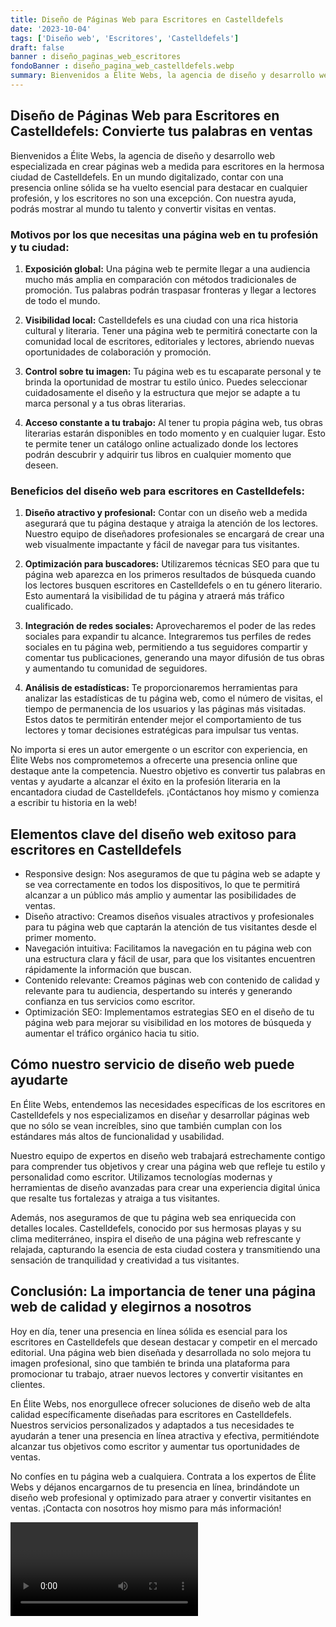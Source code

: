 ```yaml
---
title: Diseño de Páginas Web para Escritores en Castelldefels
date: '2023-10-04'
tags: ['Diseño web', 'Escritores', 'Castelldefels']
draft: false
banner : diseño_paginas_web_escritores
fondoBanner : diseño_pagina_web_castelldefels.webp
summary: Bienvenidos a Élite Webs, la agencia de diseño y desarrollo web especializada en crear páginas web a medida para escritores en la hermosa ciudad de Castelldefels. En un mundo digitalizado, contar con una presencia online sólida se ha vuelto esencial para destacar en cualquier profesión, y los escritores no son una excepción. Con nuestra ayuda, podrás mostrar al mundo tu talento y convertir visitas en ventas.
---
```


## Diseño de Páginas Web para Escritores en Castelldefels: Convierte tus palabras en ventas

Bienvenidos a Élite Webs, la agencia de diseño y desarrollo web especializada en crear páginas web a medida para escritores en la hermosa ciudad de Castelldefels. En un mundo digitalizado, contar con una presencia online sólida se ha vuelto esencial para destacar en cualquier profesión, y los escritores no son una excepción. Con nuestra ayuda, podrás mostrar al mundo tu talento y convertir visitas en ventas.

### Motivos por los que necesitas una página web en tu profesión y tu ciudad:

1. **Exposición global:** Una página web te permite llegar a una audiencia mucho más amplia en comparación con métodos tradicionales de promoción. Tus palabras podrán traspasar fronteras y llegar a lectores de todo el mundo.

2. **Visibilidad local:** Castelldefels es una ciudad con una rica historia cultural y literaria. Tener una página web te permitirá conectarte con la comunidad local de escritores, editoriales y lectores, abriendo nuevas oportunidades de colaboración y promoción.

3. **Control sobre tu imagen:** Tu página web es tu escaparate personal y te brinda la oportunidad de mostrar tu estilo único. Puedes seleccionar cuidadosamente el diseño y la estructura que mejor se adapte a tu marca personal y a tus obras literarias.

4. **Acceso constante a tu trabajo:** Al tener tu propia página web, tus obras literarias estarán disponibles en todo momento y en cualquier lugar. Esto te permite tener un catálogo online actualizado donde los lectores podrán descubrir y adquirir tus libros en cualquier momento que deseen.

### Beneficios del diseño web para escritores en Castelldefels:

1. **Diseño atractivo y profesional:** Contar con un diseño web a medida asegurará que tu página destaque y atraiga la atención de los lectores. Nuestro equipo de diseñadores profesionales se encargará de crear una web visualmente impactante y fácil de navegar para tus visitantes.

2. **Optimización para buscadores:** Utilizaremos técnicas SEO para que tu página web aparezca en los primeros resultados de búsqueda cuando los lectores busquen escritores en Castelldefels o en tu género literario. Esto aumentará la visibilidad de tu página y atraerá más tráfico cualificado.

3. **Integración de redes sociales:** Aprovecharemos el poder de las redes sociales para expandir tu alcance. Integraremos tus perfiles de redes sociales en tu página web, permitiendo a tus seguidores compartir y comentar tus publicaciones, generando una mayor difusión de tus obras y aumentando tu comunidad de seguidores.

4. **Análisis de estadísticas:** Te proporcionaremos herramientas para analizar las estadísticas de tu página web, como el número de visitas, el tiempo de permanencia de los usuarios y las páginas más visitadas. Estos datos te permitirán entender mejor el comportamiento de tus lectores y tomar decisiones estratégicas para impulsar tus ventas.

No importa si eres un autor emergente o un escritor con experiencia, en Élite Webs nos comprometemos a ofrecerte una presencia online que destaque ante la competencia. Nuestro objetivo es convertir tus palabras en ventas y ayudarte a alcanzar el éxito en la profesión literaria en la encantadora ciudad de Castelldefels. ¡Contáctanos hoy mismo y comienza a escribir tu historia en la web!

<GifSeo />

<Cta />

## Elementos clave del diseño web exitoso para escritores en Castelldefels

- Responsive design: Nos aseguramos de que tu página web se adapte y se vea correctamente en todos los dispositivos, lo que te permitirá alcanzar a un público más amplio y aumentar las posibilidades de ventas.
- Diseño atractivo: Creamos diseños visuales atractivos y profesionales para tu página web que captarán la atención de tus visitantes desde el primer momento.
- Navegación intuitiva: Facilitamos la navegación en tu página web con una estructura clara y fácil de usar, para que los visitantes encuentren rápidamente la información que buscan.
- Contenido relevante: Creamos páginas web con contenido de calidad y relevante para tu audiencia, despertando su interés y generando confianza en tus servicios como escritor.
- Optimización SEO: Implementamos estrategias SEO en el diseño de tu página web para mejorar su visibilidad en los motores de búsqueda y aumentar el tráfico orgánico hacia tu sitio.

## Cómo nuestro servicio de diseño web puede ayudarte

En Élite Webs, entendemos las necesidades específicas de los escritores en Castelldefels y nos especializamos en diseñar y desarrollar páginas web que no sólo se vean increíbles, sino que también cumplan con los estándares más altos de funcionalidad y usabilidad.

Nuestro equipo de expertos en diseño web trabajará estrechamente contigo para comprender tus objetivos y crear una página web que refleje tu estilo y personalidad como escritor. Utilizamos tecnologías modernas y herramientas de diseño avanzadas para crear una experiencia digital única que resalte tus fortalezas y atraiga a tus visitantes.

Además, nos aseguramos de que tu página web sea enriquecida con detalles locales. Castelldefels, conocido por sus hermosas playas y su clima mediterráneo, inspira el diseño de una página web refrescante y relajada, capturando la esencia de esta ciudad costera y transmitiendo una sensación de tranquilidad y creatividad a tus visitantes.

## Conclusión: La importancia de tener una página web de calidad y elegirnos a nosotros

Hoy en día, tener una presencia en línea sólida es esencial para los escritores en Castelldefels que desean destacar y competir en el mercado editorial. Una página web bien diseñada y desarrollada no solo mejora tu imagen profesional, sino que también te brinda una plataforma para promocionar tu trabajo, atraer nuevos lectores y convertir visitantes en clientes.

En Élite Webs, nos enorgullece ofrecer soluciones de diseño web de alta calidad específicamente diseñadas para escritores en Castelldefels. Nuestros servicios personalizados y adaptados a tus necesidades te ayudarán a tener una presencia en línea atractiva y efectiva, permitiéndote alcanzar tus objetivos como escritor y aumentar tus oportunidades de ventas.

No confíes en tu página web a cualquiera. Contrata a los expertos de Élite Webs y déjanos encargarnos de tu presencia en línea, brindándote un diseño web profesional y optimizado para atraer y convertir visitantes en ventas. ¡Contacta con nosotros hoy mismo para más información!

<Video />

<CtaBot job='Escritores' city='Castelldefels'/>

<Gmaps query='Castelldefels+españa+maps' />